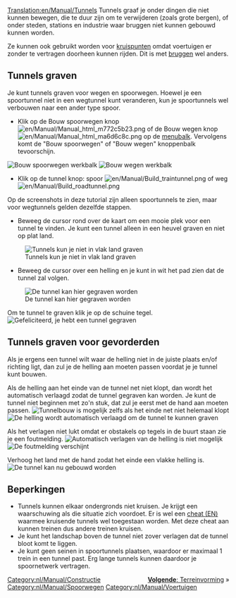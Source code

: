 [[Translation:en/Manual/Tunnels]]
{{nl/Manual/Tutorial/Tutorial}}
Tunnels graaf je onder dingen die niet kunnen bewegen, die te duur zijn om te verwijderen (zoals grote bergen), of onder steden, stations en industrie waar bruggen niet kunnen gebouwd kunnen worden.

Ze kunnen ook gebruikt worden voor [[nl/Community/Junctionary/Main Page|kruispunten]] omdat voertuigen er zonder te vertragen doorheen kunnen rijden. Dit is met [[nl/Manual/Bruggen|bruggen]] wel anders.

==Tunnels graven==
Je kunt tunnels graven voor wegen en spoorwegen. Hoewel je een spoortunnel niet in een wegtunnel kunt veranderen, kun je spoortunnels wel verbouwen naar een ander type spoor.
*Klik op de Bouw spoorwegen knop [[File:en/Manual/Manual html m772c5b23.png]] of de Bouw wegen knop [[File:en/Manual/Manual html ma6d6c8c.png]] op de [[nl/Manual/Spelinterface#de-menubalk|menubalk]]. Vervolgens komt de "Bouw spoorwegen" of "Bouw wegen" knoppenbalk tevoorschijn.
[[File:nl/Manual/Bouw spoorwegen.png|none|frame|Bouw spoorwegen werkbalk]]
[[File:en/Bouwweg 1.png|none|frame|Bouw wegen werkbalk]]

*Klik op de tunnel knop: spoor [[File:en/Manual/Build traintunnel.png]] of weg [[File:en/Manual/Build roadtunnel.png]]

Op de screenshots in deze tutorial zijn alleen spoortunnels te zien, maar voor wegtunnels gelden dezelfde stappen.

*Beweeg de cursor rond over de kaart om een mooie plek voor een tunnel te vinden. Je kunt een tunnel alleen in een heuvel graven en niet op plat land.
[[File:en/Manual/Tunnel try.png|none|frame|Tunnels kun je niet in vlak land graven]]

*Beweeg de cursor over een helling en je kunt in wit het pad zien dat de tunnel zal volgen.
[[File:en/Manual/Tunnel prepare first.png|none|frame|De tunnel kan hier gegraven worden]]

Om te tunnel te graven klik je op de schuine tegel.
[[File:en/Manual/Tunnel built first.png|none|frame|Gefeliciteerd, je hebt een tunnel gegraven]]

==Tunnels graven voor gevorderden==
Als je ergens een tunnel wilt waar de helling niet in de juiste plaats en/of richting ligt, dan zul je de helling aan moeten passen voordat je je tunnel kunt bouwen.

Als de helling aan het einde van de tunnel net niet klopt, dan wordt het automatisch verlaagd zodat de tunnel gegraven kan worden. Je kunt de tunnel niet beginnen met zo'n stuk, dat zul je eerst met de hand aan moeten passen.
[[File:en/Manual/Tunnel prepare second.png|none|frame|Tunnelbouw is mogelijk zelfs als het einde net niet helemaal klopt]]
[[File:en/Manual/Tunnel built second.png|none|frame|De helling wordt automatisch verlaagd om de tunnel te kunnen graven]]

Als het verlagen niet lukt omdat er obstakels op tegels in de buurt staan zie je een foutmelding.
[[File:en/Manual/Tunnel terraform third.png|none|frame|Automatisch verlagen van de helling is niet mogelijk]]
[[File:en/Manual/Tunnel error third.png|none|frame|De foutmelding verschijnt]]

Verhoog het land met de hand zodat het einde een vlakke helling is.
[[File:en/Manual/Tunnel prepare third.png|none|frame|De tunnel kan nu gebouwd worden]]

==Beperkingen==
* Tunnels kunnen elkaar ondergronds niet kruisen. Je krijgt een waarschuwing als die situatie zich voordoet. Er is wel een [[en/Archive/Manual/Crossing tunnels|cheat (EN)]] waarmee kruisende tunnels wel toegestaan worden. Met deze cheat aan kunnen treinen dus andere treinen kruisen.
* Je kunt het landschap boven de tunnel niet zover verlagen dat de tunnel bloot komt te liggen.
* Je kunt geen seinen in spoortunnels plaatsen, waardoor er maximaal 1 trein in een tunnel past. Erg lange tunnels kunnen daardoor je spoornetwerk vertragen.


<span style="float: right">[[nl/Manual/Terreinvorming|'''Volgende''': Terreinvorming]] &raquo;</span>


[[Category:nl/Manual/Constructie]]
[[Category:nl/Manual/Spoorwegen]]
[[Category:nl/Manual/Voertuigen]]